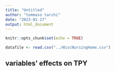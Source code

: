 ```yaml
---
title: "Untitled"
author: "tommaso tarchi"
date: "2023-01-17"
output: html_document
---
```


```r
knitr::opts_chunk$set(echo = TRUE)
```

```r
datafile <- read.csv("../WiscNursingHome.csv")
```


## variables' effects on TPY

```r

```

